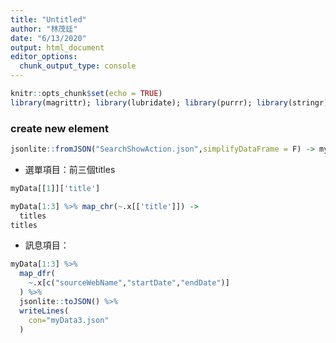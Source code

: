 ```yaml
---
title: "Untitled"
author: "林茂廷"
date: "6/13/2020"
output: html_document
editor_options: 
  chunk_output_type: console
---
```


```r
knitr::opts_chunk$set(echo = TRUE)
library(magrittr); library(lubridate); library(purrr); library(stringr)
```

### create new element

```r
jsonlite::fromJSON("SearchShowAction.json",simplifyDataFrame = F) -> myData
```

* 選單項目：前三個titles

```r
myData[[1]]['title']
```

```r
myData[1:3] %>% map_chr(~.x[['title']]) ->
  titles
titles
```

* 訊息項目：

```r
myData[1:3] %>%
  map_dfr(
    ~.x[c("sourceWebName","startDate","endDate")]
  ) %>%
  jsonlite::toJSON() %>%
  writeLines(
    con="myData3.json"
  )
```


```js

```

